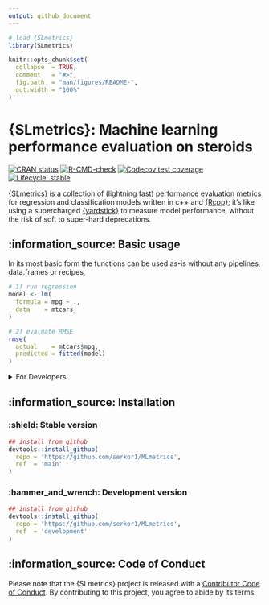 ```yaml
---
output: github_document
---
```


<!-- README.md is generated from README.Rmd. Please edit that file -->

```r
# load {SLmetrics}
library(SLmetrics)

knitr::opts_chunk$set(
  collapse  = TRUE,
  comment   = "#>",
  fig.path  = "man/figures/README-",
  out.width = "100%"
)
```

# {SLmetrics}: Machine learning performance evaluation on steroids

<!-- badges: start -->
[![CRAN status](https://www.r-pkg.org/badges/version/SLmetrics)](https://CRAN.R-project.org/package=SLmetrics)
[![R-CMD-check](https://github.com/serkor1/MLmetrics/actions/workflows/R-CMD-check.yaml/badge.svg)](https://github.com/serkor1/MLmetrics/actions/workflows/R-CMD-check.yaml)
[![Codecov test coverage](https://codecov.io/gh/serkor1/MLmetrics/graph/badge.svg)](https://app.codecov.io/gh/serkor1/MLmetrics)
[![Lifecycle: stable](https://img.shields.io/badge/lifecycle-stable-brightgreen.svg)](https://lifecycle.r-lib.org/articles/stages.html#stable)
<!-- badges: end -->

{SLmetrics} is a collection of (lightning fast) performance evaluation metrics for regression and classification models written in c++ and [{Rcpp}](https://github.com/RcppCore/Rcpp); it's like using a supercharged [{yardstick}](https://github.com/tidymodels/yardstick) to measure model performance, without the risk of soft to super-hard deprecations.

## :information_source: Basic usage

In its most basic form the functions can be used as-is without any pipelines, data.frames or recipes,

```r
# 1) run regression
model <- lm(
  formula = mpg ~ .,
  data    = mtcars
)

# 2) evaluate RMSE
rmse(
  actual    = mtcars$mpg,
  predicted = fitted(model)
)
```

<details>
<summary> For Developers </summary>

As {SLMetrics} assumes that the user has some degree of control over the training process of the various models and the resulting output, the functions does not validate the input.

If you want to include the functions as a part of your R-package and introduce some defensive measures a possible strategy is as follows,

```r
## 1) create a wrapper
## function
RMSE <- function(
    actual,
    predicted,
    w = NULL) {
  
  # 0) defensive measures
  # for user
  stopifnot(
    length(actual) == length(predicted)
    )
  
  stopifnot(
    is.numeric(actual) & is.numeric(predicted)
  )
  
  if (!is.null(w)) {
    
    stopifnot(
      is.numeric(w)
      )
    
    output <- wrmse(
      actual    = actual,
      predicted = predicted,
      w         = w
    )
    
  } else {
    
    output <- rmse(
      actual    = actual,
      predicted = predicted
    )
    
  }
  
  return(output)
  
}
```

```r
# 1) run regression
model <- lm(
  formula = mpg ~ .,
  data    = mtcars
)

# 2) evaluate RMSE
RMSE(
  actual    = mtcars$mpg,
  predicted = fitted(model)
)
```
</details>

## :information_source: Installation

### :shield: Stable version
```r
## install from github
devtools::install_github(
  repo = 'https://github.com/serkor1/MLmetrics',
  ref  = 'main'
)
```

### :hammer_and_wrench: Development version
```r
## install from github
devtools::install_github(
  repo = 'https://github.com/serkor1/MLmetrics',
  ref  = 'development'
)
```

## :information_source: Code of Conduct

Please note that the {SLmetrics} project is released with a [Contributor Code of Conduct](https://contributor-covenant.org/version/2/1/CODE_OF_CONDUCT.html). By contributing to this project, you agree to abide by its terms.
